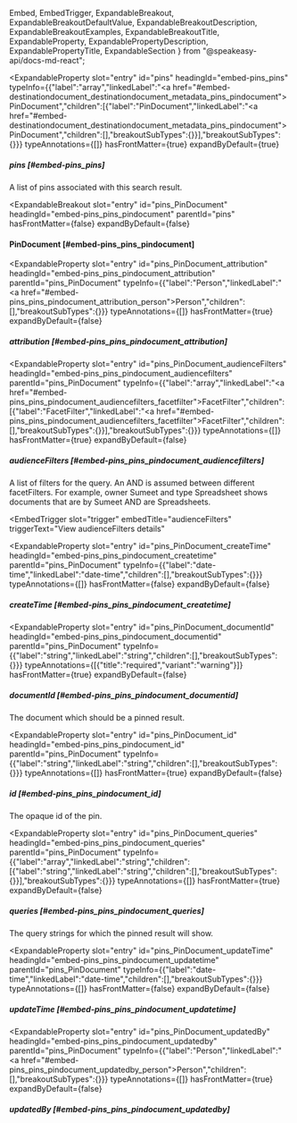   Embed,
  EmbedTrigger,
  ExpandableBreakout,
  ExpandableBreakoutDefaultValue,
  ExpandableBreakoutDescription,
  ExpandableBreakoutExamples,
  ExpandableBreakoutTitle,
  ExpandableProperty,
  ExpandablePropertyDescription,
  ExpandablePropertyTitle,
  ExpandableSection
} from "@speakeasy-api/docs-md-react";

<ExpandableSection>

<ExpandableProperty
  slot="entry"
  id="pins"
  headingId="embed-pins_pins"
  typeInfo={{"label":"array","linkedLabel":"<a href=\"#embed-destinationdocument_destinationdocument_metadata_pins_pindocument\">PinDocument</a>","children":[{"label":"PinDocument","linkedLabel":"<a href=\"#embed-destinationdocument_destinationdocument_metadata_pins_pindocument\">PinDocument</a>","children":[],"breakoutSubTypes":{}}],"breakoutSubTypes":{}}}
  typeAnnotations={[]}
  hasFrontMatter={true}
  expandByDefault={true}
>

<ExpandablePropertyTitle slot="title">

##### pins [#embed-pins_pins]

</ExpandablePropertyTitle>

<ExpandablePropertyDescription slot="description">

A list of pins associated with this search result.

</ExpandablePropertyDescription>

</ExpandableProperty>

<ExpandableBreakout
  slot="entry"
  id="pins_PinDocument"
  headingId="embed-pins_pins_pindocument"
  parentId="pins"
  hasFrontMatter={false}
  expandByDefault={false}
>

<ExpandableBreakoutTitle slot="title">

#### PinDocument [#embed-pins_pins_pindocument]

</ExpandableBreakoutTitle>

<ExpandableBreakoutDescription slot="description">

</ExpandableBreakoutDescription>

<ExpandableBreakoutExamples slot="examples">

</ExpandableBreakoutExamples>

<ExpandableBreakoutDefaultValue slot="defaultValue">

</ExpandableBreakoutDefaultValue>

</ExpandableBreakout>

<ExpandableProperty
  slot="entry"
  id="pins_PinDocument_attribution"
  headingId="embed-pins_pins_pindocument_attribution"
  parentId="pins_PinDocument"
  typeInfo={{"label":"Person","linkedLabel":"<a href=\"#embed-pins_pins_pindocument_attribution_person\">Person</a>","children":[],"breakoutSubTypes":{}}}
  typeAnnotations={[]}
  hasFrontMatter={true}
  expandByDefault={false}
>

<ExpandablePropertyTitle slot="title">

##### attribution [#embed-pins_pins_pindocument_attribution]

</ExpandablePropertyTitle>

<Embed slot="embed">

<EmbedTrigger slot="trigger" embedTitle="attribution" triggerText="View attribution details">

<Embedattribution />

</EmbedTrigger>

</Embed>

</ExpandableProperty>

<ExpandableProperty
  slot="entry"
  id="pins_PinDocument_audienceFilters"
  headingId="embed-pins_pins_pindocument_audiencefilters"
  parentId="pins_PinDocument"
  typeInfo={{"label":"array","linkedLabel":"<a href=\"#embed-pins_pins_pindocument_audiencefilters_facetfilter\">FacetFilter</a>","children":[{"label":"FacetFilter","linkedLabel":"<a href=\"#embed-pins_pins_pindocument_audiencefilters_facetfilter\">FacetFilter</a>","children":[],"breakoutSubTypes":{}}],"breakoutSubTypes":{}}}
  typeAnnotations={[]}
  hasFrontMatter={true}
  expandByDefault={false}
>

<ExpandablePropertyTitle slot="title">

##### audienceFilters [#embed-pins_pins_pindocument_audiencefilters]

</ExpandablePropertyTitle>

<ExpandablePropertyDescription slot="description">

A list of filters for the query. An AND is assumed between different facetFilters. For example, owner Sumeet and type Spreadsheet shows documents that are by Sumeet AND are Spreadsheets.

</ExpandablePropertyDescription>

<Embed slot="embed">

<EmbedTrigger
  slot="trigger"
  embedTitle="audienceFilters"
  triggerText="View audienceFilters details"
>

<Embedaudiencefilters />

</EmbedTrigger>

</Embed>

</ExpandableProperty>

<ExpandableProperty
  slot="entry"
  id="pins_PinDocument_createTime"
  headingId="embed-pins_pins_pindocument_createtime"
  parentId="pins_PinDocument"
  typeInfo={{"label":"date-time","linkedLabel":"date-time","children":[],"breakoutSubTypes":{}}}
  typeAnnotations={[]}
  hasFrontMatter={false}
  expandByDefault={false}
>

<ExpandablePropertyTitle slot="title">

##### createTime [#embed-pins_pins_pindocument_createtime]

</ExpandablePropertyTitle>

</ExpandableProperty>

<ExpandableProperty
  slot="entry"
  id="pins_PinDocument_documentId"
  headingId="embed-pins_pins_pindocument_documentid"
  parentId="pins_PinDocument"
  typeInfo={{"label":"string","linkedLabel":"string","children":[],"breakoutSubTypes":{}}}
  typeAnnotations={[{"title":"required","variant":"warning"}]}
  hasFrontMatter={true}
  expandByDefault={false}
>

<ExpandablePropertyTitle slot="title">

##### documentId [#embed-pins_pins_pindocument_documentid]

</ExpandablePropertyTitle>

<ExpandablePropertyDescription slot="description">

The document which should be a pinned result.

</ExpandablePropertyDescription>

</ExpandableProperty>

<ExpandableProperty
  slot="entry"
  id="pins_PinDocument_id"
  headingId="embed-pins_pins_pindocument_id"
  parentId="pins_PinDocument"
  typeInfo={{"label":"string","linkedLabel":"string","children":[],"breakoutSubTypes":{}}}
  typeAnnotations={[]}
  hasFrontMatter={true}
  expandByDefault={false}
>

<ExpandablePropertyTitle slot="title">

##### id [#embed-pins_pins_pindocument_id]

</ExpandablePropertyTitle>

<ExpandablePropertyDescription slot="description">

The opaque id of the pin.

</ExpandablePropertyDescription>

</ExpandableProperty>

<ExpandableProperty
  slot="entry"
  id="pins_PinDocument_queries"
  headingId="embed-pins_pins_pindocument_queries"
  parentId="pins_PinDocument"
  typeInfo={{"label":"array","linkedLabel":"string","children":[{"label":"string","linkedLabel":"string","children":[],"breakoutSubTypes":{}}],"breakoutSubTypes":{}}}
  typeAnnotations={[]}
  hasFrontMatter={true}
  expandByDefault={false}
>

<ExpandablePropertyTitle slot="title">

##### queries [#embed-pins_pins_pindocument_queries]

</ExpandablePropertyTitle>

<ExpandablePropertyDescription slot="description">

The query strings for which the pinned result will show.

</ExpandablePropertyDescription>

</ExpandableProperty>

<ExpandableProperty
  slot="entry"
  id="pins_PinDocument_updateTime"
  headingId="embed-pins_pins_pindocument_updatetime"
  parentId="pins_PinDocument"
  typeInfo={{"label":"date-time","linkedLabel":"date-time","children":[],"breakoutSubTypes":{}}}
  typeAnnotations={[]}
  hasFrontMatter={false}
  expandByDefault={false}
>

<ExpandablePropertyTitle slot="title">

##### updateTime [#embed-pins_pins_pindocument_updatetime]

</ExpandablePropertyTitle>

</ExpandableProperty>

<ExpandableProperty
  slot="entry"
  id="pins_PinDocument_updatedBy"
  headingId="embed-pins_pins_pindocument_updatedby"
  parentId="pins_PinDocument"
  typeInfo={{"label":"Person","linkedLabel":"<a href=\"#embed-pins_pins_pindocument_updatedby_person\">Person</a>","children":[],"breakoutSubTypes":{}}}
  typeAnnotations={[]}
  hasFrontMatter={true}
  expandByDefault={false}
>

<ExpandablePropertyTitle slot="title">

##### updatedBy [#embed-pins_pins_pindocument_updatedby]

</ExpandablePropertyTitle>

<Embed slot="embed">

<EmbedTrigger slot="trigger" embedTitle="updatedBy" triggerText="View updatedBy details">

<Embedupdatedby />

</EmbedTrigger>

</Embed>

</ExpandableProperty>

</ExpandableSection>